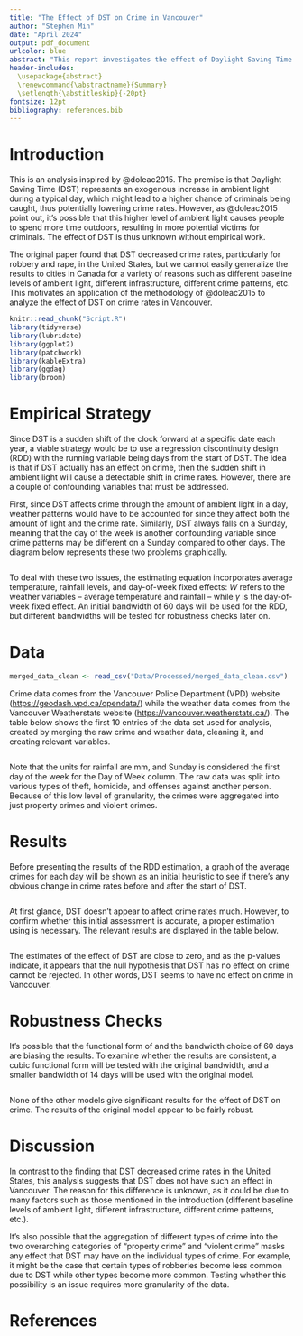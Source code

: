 ```yaml
---
title: "The Effect of DST on Crime in Vancouver"
author: "Stephen Min"
date: "April 2024"
output: pdf_document
urlcolor: blue
abstract: "This report investigates the effect of Daylight Saving Time (DST) on crime rates in Vancouver using a regression discontinuity design. The results show no statistically significant impact of DST on either property or violent crime rates in Vancouver. Robustness checks were conducted to ensure the validity of the methodology."
header-includes:
  \usepackage{abstract}
  \renewcommand{\abstractname}{Summary}
  \setlength{\abstitleskip}{-20pt}
fontsize: 12pt
bibliography: references.bib
---
```


# Introduction

This is an analysis inspired by @doleac2015. The premise is that Daylight Saving Time (DST) represents an exogenous increase in ambient light during a typical day, which might lead to a higher chance of criminals being caught, thus potentially lowering crime rates. However, as @doleac2015 point out, it's possible that this higher level of ambient light causes people to spend more time outdoors, resulting in more potential victims for criminals. The effect of DST is thus unknown without empirical work.

The original paper found that DST decreased crime rates, particularly for robbery and rape, in the United States, but we cannot easily generalize the results to cities in Canada for a variety of reasons such as different baseline levels of ambient light, different infrastructure, different crime patterns, etc. This motivates an application of the methodology of @doleac2015 to analyze the effect of DST on crime rates in Vancouver.

```r
knitr::read_chunk("Script.R")
library(tidyverse)
library(lubridate)
library(ggplot2)
library(patchwork)
library(kableExtra)
library(ggdag)
library(broom)
```

# Empirical Strategy

Since DST is a sudden shift of the clock forward at a specific date each year, a viable strategy would be to use a regression discontinuity design (RDD) with the running variable being days from the start of DST. The idea is that if DST actually has an effect on crime, then the sudden shift in ambient light will cause a detectable shift in crime rates. However, there are a couple of confounding variables that must be addressed.

First, since DST affects crime through the amount of ambient light in a day, weather patterns would have to be accounted for since they affect both the amount of light and the crime rate. Similarly, DST always falls on a Sunday, meaning that the day of the week is another confounding variable since crime patterns may be different on a Sunday compared to other days. The diagram below represents these two problems graphically.

```r
```

To deal with these two issues, the estimating equation incorporates average temperature, rainfall levels, and day-of-week fixed effects: 
\begin{equation} \label{eq:model}
crime = \alpha + \beta_1 day + \beta_2 DST + \beta_3 DST * day + \delta W + \gamma_{dow}
\end{equation} 
$W$ refers to the weather variables – average temperature and rainfall – while $\gamma$ is the day-of-week fixed effect. An initial bandwidth of 60 days will be used for the RDD, but different bandwidths will be tested for robustness checks later on.

# Data

```r
merged_data_clean <- read_csv("Data/Processed/merged_data_clean.csv")
```

Crime data comes from the Vancouver Police Department (VPD) website (<https://geodash.vpd.ca/opendata/>) while the weather data comes from the Vancouver Weatherstats website (<https://vancouver.weatherstats.ca/>). The table below shows the first 10 entries of the data set used for analysis, created by merging the raw crime and weather data, cleaning it, and creating relevant variables.

```r
```

Note that the units for rainfall are mm, and Sunday is considered the first day of the week for the Day of Week column. The raw data was split into various types of theft, homicide, and offenses against another person. Because of this low level of granularity, the crimes were aggregated into just property crimes and violent crimes.

# Results

Before presenting the results of the RDD estimation, a graph of the average crimes for each day will be shown as an initial heuristic to see if there's any obvious change in crime rates before and after the start of DST.

```r
```

At first glance, DST doesn't appear to affect crime rates much. However, to confirm whether this initial assessment is accurate, a proper estimation using \eqref{eq:model} is necessary. The relevant results are displayed in the table below.

```r
```

The estimates of the effect of DST are close to zero, and as the p-values indicate, it appears that the null hypothesis that DST has no effect on crime cannot be rejected. In other words, DST seems to have no effect on crime in Vancouver.

# Robustness Checks

It's possible that the functional form of \eqref{eq:model} and the bandwidth choice of 60 days are biasing the results. To examine whether the results are consistent, a cubic functional form will be tested with the original bandwidth, and a smaller bandwidth of 14 days will be used with the original model.

```r
```

None of the other models give significant results for the effect of DST on crime. The results of the original model appear to be fairly robust.

# Discussion

In contrast to the finding that DST decreased crime rates in the United States, this analysis suggests that DST does not have such an effect in Vancouver. The reason for this difference is unknown, as it could be due to many factors such as those mentioned in the introduction (different baseline levels of ambient light, different infrastructure, different crime patterns, etc.). 

It's also possible that the aggregation of different types of crime into the two overarching categories of "property crime" and "violent crime" masks any effect that DST may have on the individual types of crime. For example, it might be the case that certain types of robberies become less common due to DST while other types become more common. Testing whether this possibility is an issue requires more granularity of the data.

\newpage

# References
